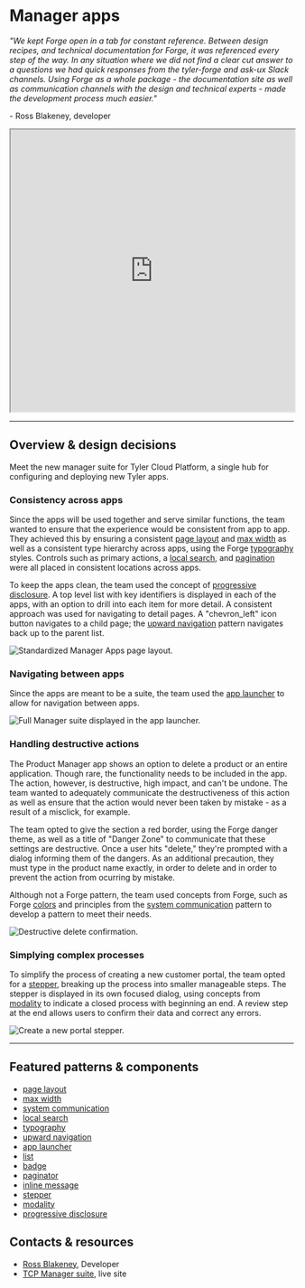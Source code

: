 # Manager apps

_"We kept Forge open in a tab for constant reference. Between design recipes, and technical documentation for Forge, it was referenced every step of the way. In any
situation where we did not find a clear cut answer to a questions we had quick responses from the tyler-forge and ask-ux Slack channels. Using Forge as a whole
package - the documentation site as well as communication channels with the design and technical experts - made the development process much easier."_

\- Ross Blakeney, developer

<iframe width="100%" height="500" src="https://web.microsoftstream.com/embed/video/5d1bb149-942d-4c65-86dc-ff984ad12b9b?autoplay=false&showinfo=true" allowFullScreen style={{border: 'none'}}></iframe>

---

## Overview & design decisions

Meet the new manager suite for Tyler Cloud Platform, a single hub for configuring and deploying new Tyler apps.

### Consistency across apps

Since the apps will be used together and serve similar functions, the team wanted to ensure that the experience would be consistent from app to app. They achieved this
by ensuring a consistent [page layout](/patterns/layout/page-layouts) and [max width](/styles/layout/grid#content-max-width) as well as a consistent type
hierarchy across apps, using the Forge [typography](/styles/typography) styles. Controls such as primary actions, a
[local search](/patterns/search-and-filter#1-initiate-search), and [pagination](/components/paginator) were all placed in consistent locations across apps. 

To keep the apps clean, the team used the concept of <a href="https://www.nngroup.com/articles/progressive-disclosure/">progressive disclosure</a>. A top level list
with key identifiers is displayed in each of the apps, with an option to drill into each item for more detail. A consistent approach was used for navigating to detail
pages. A "chevron_left" icon button navigates to a child page;  the [upward navigation](/patterns/navigation/hierarchical#2-upward-navigation) pattern navigates
back up to the parent list.

<ImageBlock padded={false}>

![Standardized Manager Apps page layout.](./images/tcp-consistency.png)

</ImageBlock>

### Navigating between apps 

Since the apps are meant to be a suite, the team used the [app launcher](/components/omni/app-launcher) to allow for navigation between apps. 

<ImageBlock>

![Full Manager suite displayed in the app launcher.](./images/tcp-app-launcher.png)

</ImageBlock>


### Handling destructive actions 

The Product Manager app shows an option to delete a product or an entire application. Though rare, the functionality needs to be included in the app. The action,
however, is destructive, high impact, and can't be undone. The team wanted to adequately communicate the destructiveness of this action as well as ensure that the
action would never been taken by mistake - as a result of a misclick, for example. 

The team opted to give the section a red border, using the Forge danger theme, as well as a title of "Danger Zone" to communicate that these settings are destructive.
Once a user hits "delete," they're prompted with a dialog informing them of the dangers. As an additional precaution, they must type in the product name exactly, in
order to delete and in order to prevent the action from ocurring by mistake. 

Although not a Forge pattern, the team used concepts from Forge, such as Forge [colors](/styles/color#4-informational-colors) and principles from the
[system communication](/patterns/other/system-communication/#2-user-goal-ask-me) pattern to develop a pattern to meet their needs. 

<ImageBlock padded={false}>

![Destructive delete confirmation.](./images/tcp-destructive.png)

</ImageBlock>

### Simplying complex processes 

To simplify the process of creating a new customer portal, the team opted for a [stepper](/components/stepper), breaking up the process into smaller manageable steps.
The stepper is displayed in its own focused dialog, using concepts from [modality](/patterns/other/modality) to indicate a closed process with beginning an end. A
review step at the end allows users to confirm their data and correct any errors. 

<ImageBlock padded={false}>

![Create a new portal stepper.](./images/tcp-stepper.png)

</ImageBlock>

---

<Columns columns="two" type="equal">

<div>

## Featured patterns & components

- [page layout](/patterns/layout/page-layouts)
- [max width](/patterns/layout/grid#content-max-width)
- [system communication](/patterns/other/system-communication)
- [local search](/patterns/search-and-filter#1-initiate-search)
- [typography](/styles/typography)
- [upward navigation](/patterns/navigation/hierarchical#2-upward-navigation)
- [app launcher](/components/omni/app-launcher)
- [list](/components/lists/list)
- [badge](/components/badge)
- [paginator](/components/paginator/)
- [inline message](/components/inline-message/)
- [stepper](/components/stepper)
- [modality](/patterns/other/modality) 
- <a href="https://www.nngroup.com/articles/progressive-disclosure/" target="_blank" rel="noopener noreferer">progressive disclosure</a>

</div>

<div>

## Contacts & resources

- <a href="mailto:ross.blakeney@tylertech.com">Ross Blakeney</a>, Developer
- <a href="https://coffeecup.tcpci.com/portal/administration/portal-settings#general">TCP Manager suite</a>, live site
 
</div>

</Columns>

